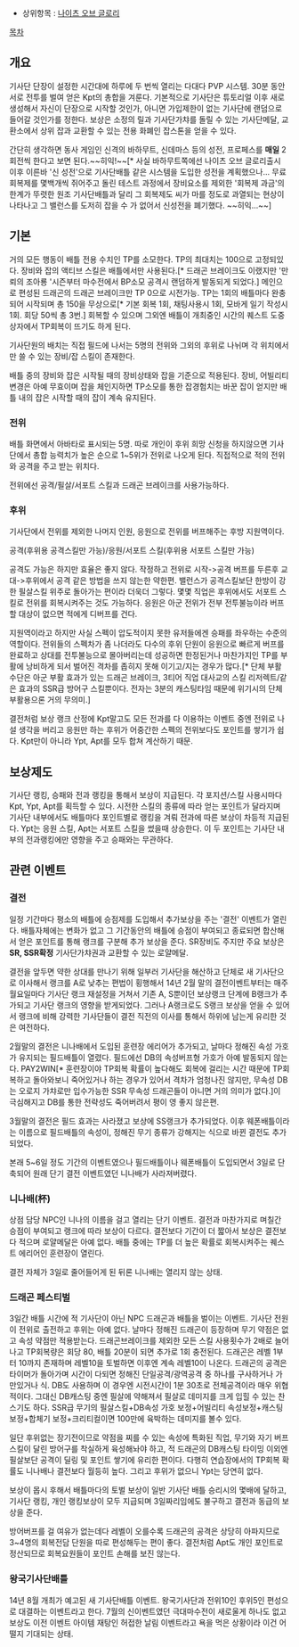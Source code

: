 * 상위항목 : [[나이츠 오브 글로리]]

[[목차]]

== 개요 ==
기사단 단장이 설정한 시간대에 하루에 두 번씩 열리는 다대다 PVP 시스템. 30분 동안 서로 전투를 벌여 얻은 Kpt의 총합을 겨룬다.
기본적으로 기사단은 튜토리얼 이후 새로 생성해서 자신이 단장으로 시작할 것인가, 아니면 가입제한이 없는 기사단에 랜덤으로 들어갈 것인가를 정한다. 보상은 소정의 릴과 기사단가챠를 돌릴 수 있는 기사단메달, 교환소에서 상위 잡과 교환할 수 있는 전용 화폐인 잡스톤을 얻을 수 있다. 

간단히 생각하면 동사 게임인 신격의 바하무트, 신데마스 등의 성전, 프로페스를 '''매일''' 2회전씩 한다고 보면 된다.~~히익!~~[* 사실 바하무트쪽에선 나이츠 오브 글로리출시 이후 이른바 '신 성전'으로 기사단배틀 같은 시스템을 도입한 성전을 계획했으나... 무료 회복제를 몇백개씩 쥐어주고 돌린 테스트 과정에서 장비요소를 제외한 '회복제 과금'의 한계가 뚜렷한 원조 기사단배틀과 달리 그 회복제도 씨가 마를 정도로 과열되는 현상이 나타나고 그 밸런스를 도저히 잡을 수 가 없어서 신성전을 폐기했다. ~~히익...~~]
== 기본 ==
거의 모든 행동이 배틀 전용 수치인 TP를 소모한다. TP의 최대치는 100으로 고정되있다.
장비와 잡의 액티브 스킬은 배틀에서만 사용된다.[* 드래곤 브레이크도 이랬지만 '만뢰의 조아룡 '시즌부터 마수전에서 BP소모 공격시 랜덤하게 발동되게 되었다.] 메인으로 편성된 드래곤의 드래곤 브레이크만 TP 0으로 시전가능.  
TP는 1회의 배틀마다 완충되어 시작되며 총 150을 무상으로[* 기본 회복 1회, 채팅사용시 1회, 모바게 일기 작성시 1회. 회당 50씩 총 3번.] 회복할 수 있으며 그외엔 배틀이 개최중인 시간의 퀘스트 도중 상자에서 TP회복이 뜨기도 하게 된다. 

기사단원의 배치는 직접 필드에 나서는 5명의 전위와 그외의 후위로 나뉘며 각 위치에서만 쓸 수 있는 장비/잡 스킬이 존재한다.

배틀 중의 장비와 잡은 시작될 때의 장비상태와 잡을 기준으로 적용된다. 장비, 어빌리티 변경은 아예 무효이며 잡을 체인지하면 TP소모를 통한 잡경험치는 바꾼 잡이 얻지만 배틀 내의 잡은 시작할 때의 잡이 계속 유지된다.
=== 전위 ===
배틀 화면에서 아바타로 표시되는 5명. 따로 개인이 후위 희망 신청을 하지않으면 기사단에서 총합 능력치가 높은 순으로 1~5위가 전위로 나오게 된다. 직접적으로 적의 전위와 공격을 주고 받는 위치다. 

전위에선 공격/필살/서포트 스킬과 드래곤 브레이크를 사용가능하다. 

=== 후위 ===
기사단에서 전위를 제외한 나머지 인원, 응원으로 전위를 버프해주는 후방 지원역이다. 

공격(후위용 공격스킬만 가능)/응원/서포트 스킬(후위용 서포트 스킬만 가능)

공격도 가능은 하지만 효율은 좋지 않다. 작정하고 전위로 시작->공격 버프를 두른후 교대->후위에서 공격 같은 방법을 쓰지 않는한 약한편. 밸런스가 공격스킬보단 한방이 강한 필살스킬 위주로 돌아가는 편이라 더욱더 그렇다.
몇몇 직업은 후위에서도 서포트 스킬로 전위를 회복시켜주는 것도 가능하다. 응원은 아군 전위가 전부 전투불능이라 버프할 대상이 없으면 적에게 디버프를 건다. 

지원역이라고 하지만 사실 스펙이 압도적이지 못한 유저들에겐 승패를 좌우하는 수준의 역할이다. 전위들의 스펙차가 좀 나더라도 다수의 후위 단원이 응원으로 빠르게 버프를 완료하고 상대를 전투불능으로 몰아버리는데 성공하면 한정된거나 마찬가지인 TP를 부활에 낭비하게 되서 벌어진 격차를 좁히지 못해 이기고/지는 경우가 많다.[* 단체 부활 수단은 아군 부활 효과가 있는 드래곤 브레이크, 3티어 직업 대사교의 스킬 리저렉트/같은 효과의 SSR급 방어구 스킬뿐이다. 전자는 3분의 캐스팅타임 때문에 위기시의 단체부활용으론 거의 무의미.]

결전처럼 보상 랭크 산정에 Kpt말고도 모든 전과를 다 이용하는 이벤트 중엔 전위로 나설 생각을 버리고 응원만 하는 후위가 어중간한 스펙의 전위보다도 포인트를 쌓기가 쉽다. Kpt만이 아니라 Ypt, Apt를 모두 합쳐 계산하기 때문.

== 보상제도 ==
기사단 랭킹, 승패와 전과 랭킹을 통해서 보상이 지급된다.
각 포지션/스킬 사용시마다 Kpt, Ypt, Apt를 획득할 수 있다. 시전한 스킬의 종류에 따라 얻는 포인트가 달라지며 기사단 내부에서도 배틀마다 포인트별로 랭킹을 겨뤄 전과에 따른 보상이 차등적 지급된다. Ypt는 응원 스킬, Apt는 서포트 스킬을 썼을때 상승한다. 이 두 포인트는 기사단 내부의 전과랭킹에만 영향을 주고 승패와는 무관하다.


== 관련 이벤트 ==
=== 결전 ===
일정 기간마다 평소의 배틀에 승점제를 도입해서 추가보상을 주는 '결전' 이벤트가 열린다. 배틀자체에는 변화가 없고 그 기간동안의 배틀에 승점이 부여되고 종료되면 합산해서 얻은 포인트를 통해 랭크를 구분해 추가 보상을 준다. SR장비도 주지만 주요 보상은 '''SR, SSR확정''' 기사단가챠권과 교환할 수 있는 로얄메달.

결전을 앞두면 약한 상대를 만나기 위해 일부러 기사단을 해산하고 단체로 새 기사단으로 이사해서 랭크를 A로 낮추는 편법이 횡행해서 14년 2월 말의 결전이벤트부터는 매주 월요일마다 기사단 랭크 재설정을 거쳐서 기존 A, S뿐이던 보상랭크 단계에 B랭크가 추가되고 기사단 랭크의 영향을 받게되었다. 그러나 A랭크로도 S랭크 보상을 얻을 수 있어서 랭크에 비해 강력한 기사단들이 결전 직전의 이사를 통해서 하위에 남는게 유리한 것은 여전하다. 

2월말의 결전은 니나배에서 도입된 훈련장 에리어가 추가되고, 날마다 정해진 속성 가호가 유지되는 필드배틀이 열렸다. 필드에선 DB의 속성버프형 가호가 아예 발동되지 않는다. PAY2WIN[* 훈련장이야 TP회복 확률이 높다해도 회복에 걸리는 시간 때문에 TP회복하고 돌아와보니 죽어있거나 하는 경우가 있어서 격차가 엄청나진 않지만, 무속성 DB는 오로지 가챠로만 입수가능한 SSR 무속성 드래곤들이 아니면 거의 의미가 없다.]이 극심해지고 DB를 통한 전략성도 죽어버려서 평이 영 좋지 않은편. 

3월말의 결전은 필드 효과는 사라졌고 보상에 SS랭크가 추가되었다.
이후 웨폰배틀이라는 이름으로 필드배틀의 속성이, 정해진 무기 종류가 강해지는 식으로 바뀐 결전도 추가되었다. 

본래 5~6일 정도 기간의 이벤트였으나 필드배틀이나 웨폰배틀이 도입되면서 3일로 단축되어 원래 단기 결전 이벤트였던 니나배가 사라져버렸다.
=== 니나배(杯) ===
상점 담당 NPC인 니나의 이름을 걸고 열리는 단기 이벤트. 
결전과 마찬가지로 며칠간 승점이 부여되고 랭크에 따라 보상이 다르다. 결전보다 기간이 더 짧아서 보상은 결전보다 적으며 로얄메달은 아예 없다. 배틀 중에는 TP를 더 높은 확률로 회복시켜주는 퀘스트 에리어인 훈련장이 열린다. 

결전 자체가 3일로 줄어들어게 된 뒤론 니나배는 열리지 않는 상태.

=== 드래곤 페스티벌 ===
3일간 배틀 시간에 적 기사단이 아닌 NPC 드래곤과 배틀을 벌이는 이벤트. 
기사단 전원이 전위로 출전하고 후위는 아예 없다. 날마다 정해진 드래곤이 등장하며 무기 약점은 없고 속성 약점만 적용받는다. 드래곤브레이크를 제외한 모든 스킬 사용횟수가 2배로 늘어나고 TP회복량은 회당 80, 배틀 20분이 되면 추가로 1회 충전된다. 드래곤은 레벨 1부터 10까지 존재하며 레벨10을 토벌하면 이후엔 계속 레벨10이 나온다. 드래곤의 공격은 타이머가 돌아가며 시간이 다되면 정해진 단일공격/광역공격 중 하나를 구사하거나 가만있거나 식. DB도 사용하며 이 경우엔 시전시간이 1분 30초로 전체공격이라 매우 위협적이다. 그대신 DB캐스팅 중엔 필살에 약해져서 필살로 데미지를 크게 입힐 수 있는 찬스기도 하다. SSR급 무기의 필살스킬+DB속성 가호 보정+어빌리티 속성보정+캐스팅보정+합체기 보정+크리티컬이면 100만에 육박하는 데미지를 볼수 있다.

일단 후위없는 장기전이므로 약점을 찌를 수 있는 속성에 특화된 직업, 무기와 자기 버프스킬이 달린 방어구를 착실하게 육성해놔야 하고, 적 드래곤의 DB캐스팅 타이밍 이외엔 필살보단 공격이 딜링 및 포인트 쌓기에 유리한 편이다. 다행히 연습장에서의 TP회복 확률도 니나배나 결전보다 월등히 높다. 그리고 후위가 없으니 Ypt는 당연히 없다. 

보상이 몹시 후해서 배틀마다의 토벌 보상이 일반 기사단 배틀 승리시의 몇배에 달하고, 기사단 랭킹, 개인 랭킹보상이 모두 지급되며 3일짜리임에도 불구하고 결전과 동급의 보상을 준다. 

방어버프를 걸 여유가 없는데다 레벨이 오를수록 드래곤의 공격은 상당히 아파지므로 3~4명의 회복전담 단원을 따로 편성해두는 편이 좋다. 결전처럼 Apt도 개인 포인트로 정산되므로 회복요원들이 포인트 손해를 보진 않는다.

=== 왕국기사단배틀 ===
14년 8월 개최가 예고된 새 기사단배틀 이벤트. 왕국기사단과 전위10인 후위5인 편성으로 대결하는 이벤트라고 한다. 7월의 신이벤트였던 극대마수전이 새로울게 하나도 없고 보상도 이전 이벤트 아이템 재탕인 허접한 날림 이벤트라고 욕을 먹은 상황이라 이건 어떨지 기대되는 상태.

